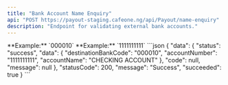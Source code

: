 ```yaml
---
title: "Bank Account Name Enquiry"
api: "POST https://payout-staging.cafeone.ng/api/Payout/name-enquiry"
description: "Endpoint for validating external bank accounts."
---
```


<ParamField body="bankCode" type="string" required>
	**Example:** `000010`
</ParamField>
<ParamField body="accountNumber" type="string" required>
	**Example:** `1111111111`
</ParamField>

<ResponseExample>
  ```json
  {
    "data": {
      "status": "success",
      "data": {
        "destinationBankCode": "000010",
        "accountNumber": "1111111111",
        "accountName": "CHECKING ACCOUNT"
      },
      "code": null,
      "message": null
    },
    "statusCode": 200,
    "message": "Success",
    "succeeded": true
  }
```
</ResponseExample>

